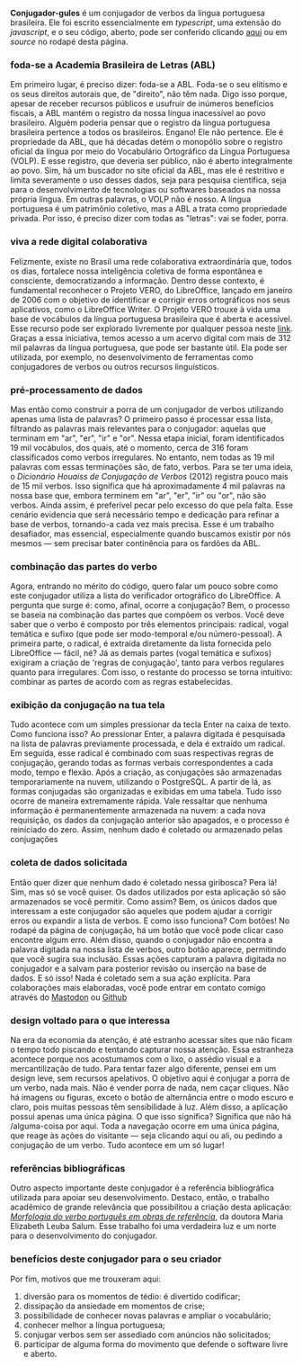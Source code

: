 
**Conjugador-gules**
é um conjugador de verbos da língua portuguesa brasileira. Ele foi escrito essencialmente em 
_typescript_, uma extensão do _javascript_, e o seu código, aberto, pode ser
conferido clicando [aqui](https://github.com/renribsilva/conjugador) ou em _source_
no rodapé desta página.

### foda-se a Academia Brasileira de Letras (ABL)

Em primeiro lugar, é preciso dizer: foda-se a ABL. Foda-se o seu elitismo 
e os seus direitos autorais que, de "direito", não têm nada. Digo isso porque, 
apesar de receber recursos públicos e usufruir de inúmeros benefícios fiscais, 
a ABL mantém o registro da nossa língua inacessível ao povo brasileiro.
Alguém poderia pensar que o registro da língua portuguesa brasileira pertence
a todos os brasileiros. Engano! Ele não pertence. Ele é propriedade da ABL, 
que há décadas detém o monopólio sobre o registro oficial da língua por meio 
do Vocabulário Ortográfico da Língua Portuguesa (VOLP). E esse registro, 
que deveria ser público, não é aberto integralmente ao povo. Sim, há um buscador
no site oficial da ABL, mas ele é restritivo e limita severamente o uso desses dados, 
seja para pesquisa científica, seja para o desenvolvimento de tecnologias ou softwares
baseados na nossa própria língua. Em outras palavras, o VOLP não é nosso.
A língua portuguesa é um patrimônio coletivo, mas a ABL a trata como propriedade 
privada. Por isso, é preciso dizer com todas as "letras": 
vai se foder, porra. 

### viva a rede digital colaborativa

Felizmente, existe no Brasil uma rede colaborativa extraordinária que, todos os dias, 
fortalece nossa inteligência coletiva de forma espontânea e consciente, 
democratizando a informação. Dentro desse contexto, é fundamental reconhecer o Projeto VERO, 
do LibreOffice, lançado em janeiro de 2006 com o objetivo de identificar e corrigir 
erros ortográficos nos seus aplicativos, como o LibreOffice Writer.
O Projeto VERO trouxe à vida uma base de vocábulos da língua portuguesa brasileira 
que é aberta e acessível. Esse recurso pode ser explorado livremente por qualquer
pessoa neste [link](https://cgit.freedesktop.org/libreoffice/dictionaries/plain/pt_BR/pt_BR.dic). 
Graças a essa iniciativa, temos acesso a um acervo digital com mais de 312 mil 
palavras da língua portuguesa, que pode ser bastante útil.
Ela pode ser utilizada, por exemplo, no desenvolvimento de ferramentas como conjugadores
de verbos ou outros recursos linguísticos.

### pré-processamento de dados

Mas então como construir a porra de um conjugador de verbos utilizando 
apenas uma lista de palavras? O primeiro passo é processar essa lista, 
filtrando as palavras mais relevantes para o conjugador: 
aquelas que terminam em "ar", "er", "ir" e "or". Nessa etapa inicial, 
foram identificados 19 mil vocábulos, dos quais, até o momento, cerca de 316 foram 
classificados como verbos irregulares. No entanto, nem todas as 19 mil palavras 
com essas terminações são, de fato, verbos. Para se ter uma ideia, o 
_Dicionário Houaiss de Conjugação de Verbos_ (2012) registra pouco mais de 15 mil verbos. 
Isso significa que há aproximadamente 4 mil palavras na nossa base que, 
embora terminem em "ar", "er", "ir" ou "or", não são verbos. 
Ainda assim, é preferível pecar pelo excesso do que pela falta. 
Esse cenário evidencia que será necessário tempo e dedicação para refinar a base 
de verbos, tornando-a cada vez mais precisa. Esse é um trabalho desafiador, 
mas essencial, especialmente quando buscamos existir por nós mesmos 
— sem precisar bater continência para os fardões da ABL.

### combinação das partes do verbo

Agora, entrando no mérito do código, quero falar um pouco sobre como este 
conjugador utiliza a lista do verificador ortográfico do LibreOffice. 
A pergunta que surge é: como, afinal, ocorre a conjugação? Bem, o processo se baseia 
na combinação das partes que compõem os verbos. Você deve saber que
o verbo é composto por três elementos principais: radical, vogal temática e 
sufixo (que pode ser modo-temporal e/ou número-pessoal). A primeira parte, 
o radical, é extraída diretamente da lista fornecida pelo LibreOffice — fácil, né?
Já as demais partes (vogal temática e sufixos) exigiram a criação de 'regras de conjugação',
tanto para verbos regulares quanto para irregulares. Com isso, 
o restante do processo se torna intuitivo: combinar as partes de acordo 
com as regras estabelecidas. 

### exibição da conjugação na tua tela

Tudo acontece com um simples pressionar da tecla Enter na caixa de texto. 
Como funciona isso? Ao pressionar Enter, a palavra digitada é pesquisada na 
lista de palavras previamente processada, e dela é extraído um radical.
Em seguida, esse radical é combinado com suas respectivas regras de conjugação, 
gerando todas as formas verbais correspondentes a cada modo, tempo e flexão. 
Após a criação, as conjugações são armazenadas temporariamente na nuvem, 
utilizando o PostgreSQL. A partir de lá, as formas conjugadas são organizadas 
e exibidas em uma tabela. Tudo isso ocorre de maneira extremamente rápida. 
Vale ressaltar que nenhuma informação é permanentemente armazenada na nuvem: 
a cada nova requisição, os dados da conjugação anterior são apagados, 
e o processo é reiniciado do zero. Assim, nenhum dado é coletado ou armazenado
pelas conjugações

### coleta de dados solicitada

Então quer dizer que nenhum dado é coletado nessa giribosca?
Pera lá! Sim, mas só se você quiser. Os dados utilizados por esta aplicação
só são armazenados se você permitir. Como assim? Bem, os únicos dados que
interessam a este conjugador são aqueles que podem ajudar a corrigir erros ou
expandir a lista de verbos. E como isso funciona? Com botões! No rodapé da página
de conjugação, há um botão que você pode clicar caso encontre algum erro.
Além disso, quando o conjugador não encontra a palavra digitada na nossa 
lista de verbos, outro botão aparece, permitindo que você sugira sua inclusão.
Essas ações capturam a palavra digitada no conjugador e a salvam para posterior
revisão ou inserção na base de dados. E só isso! Nada é coletado sem a sua ação explícita.
Para colaborações mais elaboradas, você pode entrar em contato comigo através 
do [Mastodon](https://ursal.zone/@renribsilva) ou 
[Github](https://github.com/renribsilva/conjugador)

### design voltado para o que interessa

Na era da economia da atenção, é até estranho acessar sites que não 
ficam o tempo todo piscando e tentando capturar nossa atenção. Essa estranheza
acontece porque nos acostumamos com o lixo, o assédio visual e a mercantilização de tudo.
Para tentar fazer algo diferente, pensei em um design leve, sem recursos apelativos. 
O objetivo aqui é conjugar a porra de um verbo, nada mais. Não é vender porra de nada,
nem caçar cliques. Não há imagens ou figuras, exceto o botão de alternância entre 
o modo escuro e claro, pois muitas pessoas têm sensibilidade à luz. 
Além disso, a aplicação possui apenas uma única página. O que isso significa?
Significa que não há /alguma-coisa por aqui. Toda a navegação ocorre em uma única página,
que reage às ações do visitante — seja clicando aqui ou ali, ou pedindo a conjugação
 de um verbo. Tudo acontece em um só lugar!

### referências bibliográficas

Outro aspecto importante deste conjugador é a referência bibliográfica 
utilizada para apoiar seu desenvolvimento. Destaco, então, o trabalho acadêmico de
grande relevância que possibilitou a criação desta aplicação: 
_[Morfologia do verbo português em obras de referência](https://doi.org/10.11606/T.8.2007.tde-04102007-143455)_,
da doutora Maria Elizabeth Leuba Salum. Esse trabalho foi uma verdadeira luz 
e um norte para o desenvolvimento do conjugador.

### benefícios deste conjugador para o seu criador

Por fim, motivos que me trouxeram aqui:

1. diversão para os momentos de tédio: é divertido codificar;
1. dissipação da ansiedade em momentos de crise;
2. possibilidade de conhecer novas palavras e ampliar o vocabulário;
3. conhecer melhor a língua portuguesa;
4. conjugar verbos sem ser assediado com anúncios não solicitados;
5. participar de alguma forma do movimento que defende o software livre e aberto.